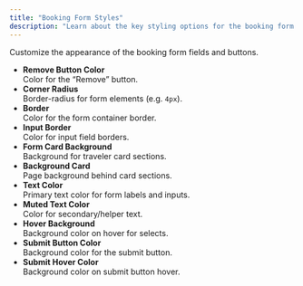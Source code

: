 ```yaml
---
title: "Booking Form Styles"
description: "Learn about the key styling options for the booking form in the Travel Agent WordPress plugin."
---
```


Customize the appearance of the booking form fields and buttons.

- **Remove Button Color**  
  Color for the “Remove” button.
- **Corner Radius**  
  Border-radius for form elements (e.g. `4px`).
- **Border**  
  Color for the form container border.
- **Input Border**  
  Color for input field borders.
- **Form Card Background**  
  Background for traveler card sections.
- **Background Card**  
  Page background behind card sections.
- **Text Color**  
  Primary text color for form labels and inputs.
- **Muted Text Color**  
  Color for secondary/helper text.
- **Hover Background**  
  Background color on hover for selects.
- **Submit Button Color**  
  Background color for the submit button.
- **Submit Hover Color**  
  Background color on submit button hover.
